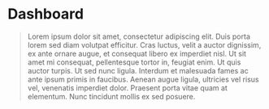 # Dashboard

> Lorem ipsum dolor sit amet, consectetur adipiscing elit. Duis porta lorem sed diam volutpat efficitur. Cras luctus, velit a auctor dignissim, ex ante ornare augue, et consequat libero ex imperdiet nisl. Ut sit amet mi consequat, pellentesque tortor in, feugiat enim. Ut quis auctor turpis. Ut sed nunc ligula. Interdum et malesuada fames ac ante ipsum primis in faucibus. Aenean augue ligula, ultricies vel risus vel, venenatis imperdiet dolor. Praesent porta vitae quam at elementum. Nunc tincidunt mollis ex sed posuere.